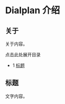 # Dialplan 介绍 

## 关于

关于内容。

点击此处展开目录

* 1 [标题](#-freeswitch--introduction-to-dialplan-)

## 标题

文字内容。